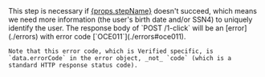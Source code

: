 
<Admonition type="note">
    This step is necessary if <a href={props.stepLink}>{props.stepName}</a> doesn't succeed, which means we need more information (the user's birth date and/or SSN4) to uniquely identify the user. The response body of `POST /1-click` will be an [error](./errors) with error code [`OCE011`](./errors#oce011).

    Note that this error code, which is Verified specific, is `data.errorCode` in the error object, _not_ `code` (which is a standard HTTP response status code).
</Admonition>